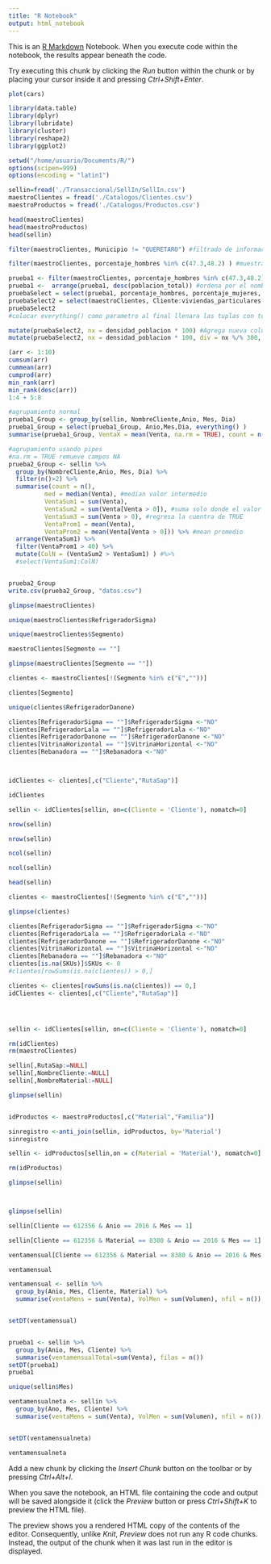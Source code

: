 ```yaml
---
title: "R Notebook"
output: html_notebook
---
```


This is an [R Markdown](http://rmarkdown.rstudio.com) Notebook. When you execute code within the notebook, the results appear beneath the code. 

Try executing this chunk by clicking the *Run* button within the chunk or by placing your cursor inside it and pressing *Ctrl+Shift+Enter*. 

```r

plot(cars)

```

```r

library(data.table)
library(dplyr)
library(lubridate)
library(cluster)
library(reshape2)
library(ggplot2)

setwd("/home/usuario/Documents/R/")
options(scipen=999)
options(encoding = "latin1")

sellin=fread('./Transaccional/SellIn/SellIn.csv')
maestroClientes = fread('./Catalogos/Clientes.csv')
maestroProductos = fread('./Catalogos/Productos.csv')


```
```r
head(maestroClientes)
head(maestroProductos)
head(sellin)
```


```r
filter(maestroClientes, Municipio != "QUERETARO") #filtrado de informacion, se incluye la tabla, y despues las condiciones
```

```r
filter(maestroClientes, porcentaje_hombres %in% c(47.3,48.2) ) #muestra las tuplas donde el valor de porcentaje hombres coincide con uno u otro valor de c(47.3,48.2)
```
```r
prueba1 <- filter(maestroClientes, porcentaje_hombres %in% c(47.3,48.2) )
prueba1 <-  arrange(prueba1, desc(poblacion_total)) #ordena por el nombre de las columnas indicadas
pruebaSelect = select(prueba1, porcentaje_hombres, porcentaje_mujeres, poblacion_total)# selecciona las cabeceras indicadas, se le puede indicar de un rango a otro de columnas a:d, u omitir columnas usando -
pruebaSelect2 = select(maestroClientes, Cliente:viviendas_particulares, (-porcentaje_hombres), (-porcentaje_mujeres))
pruebaSelect2
#colocar everything() como parametro al final llenara las tuplas con todas las cabeceras, pero colocara al principio las indicadas en select()
```
```r
mutate(pruebaSelect2, nx = densidad_poblacion * 100) #Agrega nueva columnas al final de la tabla
mutate(pruebaSelect2, nx = densidad_poblacion * 100, div = nx %/% 300, mod = nx %% 300)# %/% regresa el resultaro entero de una division, mientras que %% regresa el modulo
```
```r
(arr <- 1:10)
cumsum(arr)
cummean(arr)
cumprod(arr)
min_rank(arr)
min_rank(desc(arr))
1:4 + 5:8
```
```r
#agrupamiento normal
prueba1_Group <- group_by(sellin, NombreCliente,Anio, Mes, Dia)
prueba1_Group = select(prueba1_Group, Anio,Mes,Dia, everything() )
summarise(prueba1_Group, VentaX = mean(Venta, na.rm = TRUE), count = n())
```
```r
#agrupamiento usando pipes
#na.rm = TRUE remueve campos NA
prueba2_Group <- sellin %>%
  group_by(NombreCliente,Anio, Mes, Dia) %>%
  filter(n()>2) %>%
  summarise(count = n(),
          med = median(Venta), #median valor intermedio
          VentaSum1 = sum(Venta),
          VentaSum2 = sum(Venta[Venta > 0]), #suma solo donde el valor es mayor a 0
          VentaSum3 = sum(Venta > 0), #regresa la cuentra de TRUE
          VentaProm1 = mean(Venta),
          VentaProm2 = mean(Venta[Venta > 0])) %>% #mean promedio
  arrange(VentaSum1) %>%
  filter(VentaProm1 > 40) %>%
  mutate(ColN = (VentaSum2 > VentaSum1) ) #%>%
  #select(VentaSum1:ColN)


prueba2_Group
write.csv(prueba2_Group, "datos.csv")
```

```r

glimpse(maestroClientes)


```

```r

unique(maestroClientes$RefrigeradorSigma)


```

```r

unique(maestroClientes$Segmento)

```

```r

maestroClientes[Segmento == ""]

```

```r

glimpse(maestroClientes[Segmento == ""])

```

```r

clientes <- maestroClientes[!(Segmento %in% c("E",""))]


```

```r

clientes[Segmento]

```

```r

unique(clientes$RefrigeradorDanone)

```

```r


clientes[RefrigeradorSigma == ""]$RefrigeradorSigma <-"NO"
clientes[RefrigeradorLala == ""]$RefrigeradorLala <-"NO"
clientes[RefrigeradorDanone == ""]$RefrigeradorDanone <-"NO"
clientes[VitrinaHorizontal == ""]$VitrinaHorizontal <-"NO"
clientes[Rebanadora == ""]$Rebanadora <-"NO"




```

```r

idClientes <- clientes[,c("Cliente","RutaSap")]

idClientes

```

```r

sellin <- idClientes[sellin, on=c(Cliente = 'Cliente'), nomatch=0]


```

```r

nrow(sellin)

```

```r

nrow(sellin)

```

```r

ncol(sellin)

```

```r

ncol(sellin)

```

```r

head(sellin)

```

```r


clientes <- maestroClientes[!(Segmento %in% c("E",""))]

glimpse(clientes)

clientes[RefrigeradorSigma == ""]$RefrigeradorSigma <-"NO"
clientes[RefrigeradorLala == ""]$RefrigeradorLala <-"NO"
clientes[RefrigeradorDanone == ""]$RefrigeradorDanone <-"NO"
clientes[VitrinaHorizontal == ""]$VitrinaHorizontal <-"NO"
clientes[Rebanadora == ""]$Rebanadora <-"NO"
clientes[is.na(SKUs)]$SKUs <- 0
#clientes[rowSums(is.na(clientes)) > 0,]

clientes <- clientes[rowSums(is.na(clientes)) == 0,]
idClientes <- clientes[,c("Cliente","RutaSap")]




sellin <- idClientes[sellin, on=c(Cliente = 'Cliente'), nomatch=0]

rm(idClientes)
rm(maestroClientes)

sellin[,RutaSap:=NULL]
sellin[,NombreCliente:=NULL]
sellin[,NombreMaterial:=NULL]

glimpse(sellin)


idProductos <- maestroProductos[,c("Material","Familia")]

sinregistro <-anti_join(sellin, idProductos, by='Material')
sinregistro

sellin <- idProductos[sellin,on = c(Material = 'Material'), nomatch=0]

rm(idProductos)

glimpse(sellin)




```

```r

glimpse(sellin)

```

```r

sellin[Cliente == 612356 & Anio == 2016 & Mes == 1]

```

```r

sellin[Cliente == 612356 & Material == 8380 & Anio == 2016 & Mes == 1]

```

```r

ventamensual[Cliente == 612356 & Material == 8380 & Anio == 2016 & Mes == 1]

```

```r

ventamensual

```

```r


ventamensual <- sellin %>%
  group_by(Anio, Mes, Cliente, Material) %>%
  summarise(ventaMens = sum(Venta), VolMen = sum(Volumen), nfil = n())


setDT(ventamensual)



```

```r
prueba1 <- sellin %>%
  group_by(Anio, Mes, Cliente) %>%
  summarise(ventamensualTotal=sum(Venta), filas = n())
setDT(prueba1)
prueba1
```

```r
unique(sellin$Mes)
```

```r


ventamensualneta <- sellin %>%
  group_by(Ano, Mes, Cliente) %>%
  summarise(ventaMens = sum(Venta), VolMen = sum(Volumen), nfil = n())


setDT(ventamensualneta)

```

```r

ventamensualneta

```

Add a new chunk by clicking the *Insert Chunk* button on the toolbar or by pressing *Ctrl+Alt+I*.

When you save the notebook, an HTML file containing the code and output will be saved alongside it (click the *Preview* button or press *Ctrl+Shift+K* to preview the HTML file).

The preview shows you a rendered HTML copy of the contents of the editor. Consequently, unlike *Knit*, *Preview* does not run any R code chunks. Instead, the output of the chunk when it was last run in the editor is displayed.
